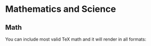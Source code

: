 # Mathematics and Science {#math-sci}

## Math

You can include most valid TeX math and it will render in all formats:

\begin{equation}
  1 + 1 = 2
  (\#eq:reaction)
\end{equation}
